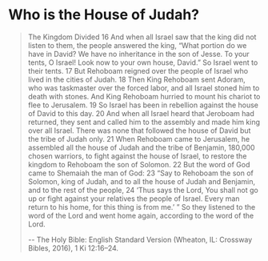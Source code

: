 # Who is the House of Judah?

> The Kingdom Divided
> 16 And when all Israel saw that the king did not listen to them, the people answered the king, “What portion do we have in David? We have no inheritance in the son of Jesse. To your tents, O Israel! Look now to your own house, David.” So Israel went to their tents. 17 But Rehoboam reigned over the people of Israel who lived in the cities of Judah. 18 Then King Rehoboam sent Adoram, who was taskmaster over the forced labor, and all Israel stoned him to death with stones. And King Rehoboam hurried to mount his chariot to flee to Jerusalem. 19 So Israel has been in rebellion against the house of David to this day. 20 And when all Israel heard that Jeroboam had returned, they sent and called him to the assembly and made him king over all Israel. There was none that followed the house of David but the tribe of Judah only.
> 21 When Rehoboam came to Jerusalem, he assembled all the house of Judah and the tribe of Benjamin, 180,000 chosen warriors, to fight against the house of Israel, to restore the kingdom to Rehoboam the son of Solomon. 22 But the word of God came to Shemaiah the man of God: 23 “Say to Rehoboam the son of Solomon, king of Judah, and to all the house of Judah and Benjamin, and to the rest of the people, 24 ‘Thus says the Lord, You shall not go up or fight against your relatives the people of Israel. Every man return to his home, for this thing is from me.’ ” So they listened to the word of the Lord and went home again, according to the word of the Lord.
>
> -- The Holy Bible: English Standard Version (Wheaton, IL: Crossway Bibles, 2016), 1 Ki 12:16–24.
